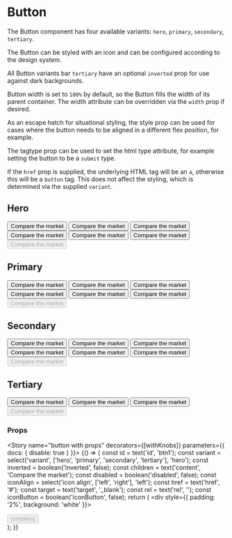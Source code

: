 
<Meta title="Components/Button" component={Button} />

# Button

The Button component has four available variants: `hero`, `primary`, `secondary`, `tertiary`.

The Button can be styled with an icon and can be configured according to the design system.

All Button variants bar `tertiary` have an optional `inverted` prop for use against dark backgrounds.

Button width is set to `100%` by default, so the Button fills the width of its parent container. The width
attribute can be overridden via the `width` prop if desired.

As an escape hatch for situational styling, the style prop can be used for cases where the button needs to be aligned in a different flex position, for example.

The tagtype prop can be used to set the html type attribute, for example setting the button to be a `submit` type.

If the `href` prop is supplied, the underlying HTML tag will be an `a`, otherwise this will be a `button` tag. This does not
affect the styling, which is determined via the supplied `variant`.

## Hero
<Preview>
  <Story name="hero button">
    <div style={{ padding: '2%' }}>
      <FluidContainer>
        <Row>
          <Column cols={4}>
            <Button id="hero-btn01" variant="hero" href='#'>Compare the market</Button>
          </Column>
          <Column cols={4}>
            <Button id="hero-btn02" variant="hero" icon={faInfoCircle}>Compare the market</Button>
          </Column>
          <Column cols={4}>
            <Button id="hero-btn03" variant="hero" icon={faInfoCircle} iconAlign='right'>Compare the market</Button>
          </Column>
        </Row>
        <StyledRow>
          <Column cols={4}>
            <Button id="hero-btn04" variant="hero" inverted >Compare the market</Button>
          </Column>
          <Column cols={4}>
            <Button id="hero-btn05" variant="hero" inverted icon={faInfoCircle}>Compare the market</Button>
          </Column>
          <Column cols={4}>
            <Button id="hero-btn06" variant="hero" inverted icon={faInfoCircle} iconAlign='right'>Compare the market</Button>
          </Column>
        </StyledRow>
        <Row>
          <Column cols={4}>
            <Button id="hero-btn07" variant="hero" disabled>Compare the market</Button>
          </Column>
        </Row>
      </FluidContainer>
    </div>
  </Story>
</Preview>

## Primary
<Preview>
  <Story name="primary button">
    <div style={{ padding: '2%' }}>
      <FluidContainer>
        <Row>
          <Column cols={4}>
            <Button id="primary-btn01" variant="primary" >Compare the market</Button>
          </Column>
          <Column cols={4}>
            <Button id="primary-btn02" variant="primary" icon={faInfoCircle}>Compare the market</Button>
          </Column>
          <Column cols={4}>
            <Button id="primary-btn03" variant="primary" icon={faInfoCircle} iconAlign='right'>Compare the market</Button>
          </Column>
        </Row>
        <StyledRow>
          <Column cols={4}>
            <Button id="primary-btn04" variant="primary" inverted >Compare the market</Button>
          </Column>
          <Column cols={4}>
            <Button id="primary-btn05" variant="primary" inverted icon={faInfoCircle}>Compare the market</Button>
          </Column>
          <Column cols={4}>
            <Button id="primary-btn06" variant="primary" inverted icon={faInfoCircle} iconAlign='right'>Compare the market</Button>
          </Column>
        </StyledRow>
        <Row>
          <Column cols={4}>
            <Button id="primary-btn07" variant="primary" disabled>Compare the market</Button>
          </Column>
        </Row>
      </FluidContainer>
    </div>
  </Story>
</Preview>

## Secondary
<Preview>
  <Story name="secondary button">
    <div style={{ padding: '2%' }}>
      <FluidContainer>
        <Row>
          <Column cols={4}>
            <Button id="secondary-btn01" variant="secondary" >Compare the market</Button>
          </Column>
          <Column cols={4}>
            <Button id="secondary-btn02" variant="secondary" icon={faInfoCircle}>Compare the market</Button>
          </Column>
          <Column cols={4}>
            <Button id="secondary-btn03" variant="secondary" icon={faInfoCircle} iconAlign='right'>Compare the market</Button>
          </Column>
        </Row>
        <StyledRow>
          <Column cols={4}>
            <Button id="secondary-btn04" variant="secondary" inverted >Compare the market</Button>
          </Column>
          <Column cols={4}>
            <Button id="secondary-btn05" variant="secondary" inverted icon={faInfoCircle}>Compare the market</Button>
          </Column>
          <Column cols={4}>
            <Button id="secondary-btn06" variant="secondary" inverted icon={faInfoCircle} iconAlign='right'>Compare the market</Button>
          </Column>
        </StyledRow>
        <Row>
          <Column cols={4}>
            <Button id="secondary-btn07" variant="secondary" disabled>Compare the market</Button>
          </Column>
        </Row>
      </FluidContainer>
    </div>
  </Story>
</Preview>

## Tertiary
<Preview>
  <Story name="tertiary button">
    <div style={{ padding: '2%'}}>
      <FluidContainer>
        <Row>
          <Column cols={4}>
            <Button id="tertiary-btn01" variant="tertiary" >Compare the market</Button>
          </Column>
          <Column cols={4}>
            <Button id="tertiary-btn02" variant="tertiary" icon={faInfoCircle}>Compare the market</Button>
          </Column>
          <Column cols={4}>
            <Button id="tertiary-btn03" variant="tertiary" icon={faInfoCircle} iconAlign='right'>Compare the market</Button>
          </Column>
        </Row>
        <Row>
          <Column cols={4}>
            <Button id="tertiary-btn04" variant="tertiary" disabled>Compare the market</Button>
          </Column>
        </Row>
      </FluidContainer>
    </div>
  </Story>
</Preview>

### Props

<Props of={Button} />

<Story name="button with props" decorators={[withKnobs]} parameters={{ docs: { disable: true } }}>
  {() => {
    const id = text('id', 'btn1');
    const variant = select('variant', ['hero', 'primary', 'secondary', 'tertiary'], 'hero');
    const inverted = boolean('inverted', false);
    const children = text('content', 'Compare the market');
    const disabled = boolean('disabled',  false);
    const iconAlign = select('icon align', ['left', 'right'], 'left');
    const href = text('href', '#');
    const target = text('target', '_blank');
    const rel = text('rel', '');
    const iconButton = boolean('iconButton', false);
    return (
      <div style={{ padding: '2%', background: 'white' }}>
        <div>
          <Button
            id={id}
            variant={variant}
            inverted={inverted}
            disabled={disabled}
            icon={faInfoCircle}
            iconAlign={iconAlign}
            href={href}
            target={target}
            rel={rel}
            iconButton={iconButton}
          >
            {children}
          </Button>
        </div>
      </div>
    );
  }}
</Story>

